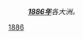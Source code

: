 {{Portal|歷史}}
:'''''[[1886年|1886年]]'''各大洲。''
{{Year by category
| m = 1
| c = 8
| d = 8
| y = 6
| cat = 各大洲
| sortkey = continent
| in = 
| parent = 依大洲劃分的19世紀各年
}}

[[Category:1880年代各大洲|1886]]